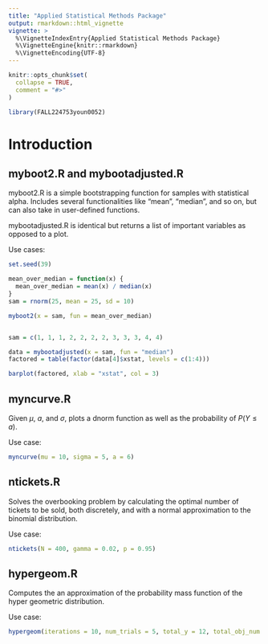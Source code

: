 ```yaml
---
title: "Applied Statistical Methods Package"
output: rmarkdown::html_vignette
vignette: >
  %\VignetteIndexEntry{Applied Statistical Methods Package}
  %\VignetteEngine{knitr::rmarkdown}
  %\VignetteEncoding{UTF-8}
---
```


```r
knitr::opts_chunk$set(
  collapse = TRUE,
  comment = "#>"
)
```

```r
library(FALL224753youn0052)
```

# Introduction

## myboot2.R and mybootadjusted.R

myboot2.R is a simple bootstrapping function for samples with statistical alpha. Includes several functionalities like "mean", "median", and so on, but can also take in user-defined functions. 

mybootadjusted.R is identical but returns a list of important variables as opposed to a plot.


Use cases:

```r
set.seed(39)

mean_over_median = function(x) {
  mean_over_median = mean(x) / median(x)
}
sam = rnorm(25, mean = 25, sd = 10)

myboot2(x = sam, fun = mean_over_median)


sam = c(1, 1, 1, 2, 2, 2, 2, 3, 3, 3, 4, 4)

data = mybootadjusted(x = sam, fun = "median")
factored = table(factor(data[4]$xstat, levels = c(1:4)))

barplot(factored, xlab = "xstat", col = 3)
```


## myncurve.R

Given $\mu$, $a$, and $\sigma$, plots a dnorm function as well as the probability of $P(Y\leq a)$.

Use case:

```r
myncurve(mu = 10, sigma = 5, a = 6)
```

## ntickets.R

Solves the overbooking problem by calculating the optimal number of tickets to be sold, both discretely, and with a normal approximation to the binomial distribution.

Use case:

```r
ntickets(N = 400, gamma = 0.02, p = 0.95)
```

## hypergeom.R

Computes the an approximation of the probability mass function of the hyper geometric distribution.

Use case:

```r
hypergeom(iterations = 10, num_trials = 5, total_y = 12, total_obj_num = 20)
```
